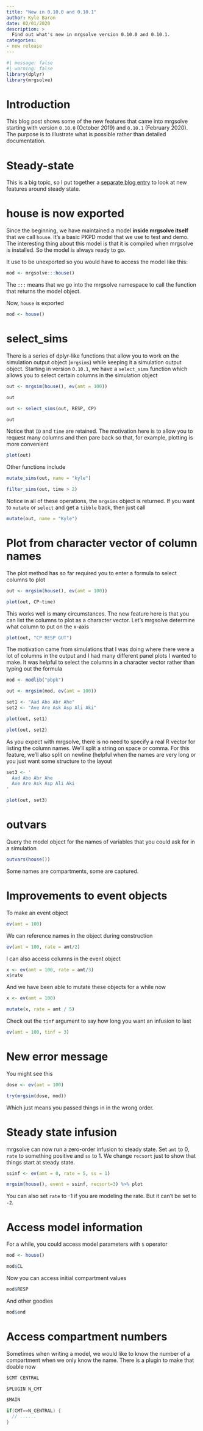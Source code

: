 ```yaml
---
title: "New in 0.10.0 and 0.10.1"
author: Kyle Baron
date: 02/01/2020
description: > 
  Find out what's new in mrgsolve version 0.10.0 and 0.10.1.
categories:
- new release
---
```


```r
#| message: false
#| warning: false
library(dplyr)
library(mrgsolve)
```


# Introduction

This blog post shows some of the new features that came into mrgsolve starting
with version `0.10.0` (October 2019) and `0.10.1` (February 2020).  The purpose 
is to illustrate what is possible rather than detailed documentation.  

# Steady-state

This is a big topic, so I put together a [separate blog entry](steady-state.html) 
to look at new features around steady state. 

# house is now exported

Since the beginning, we have maintained a model **inside mrgsolve itself** that
we call `house`.  It's a basic PKPD model that we use to test and demo. The 
interesting thing about this model is that it is compiled when mrgsolve is
installed.  So the model is always ready to go. 

It use to be unexported so you would have to access the model like this:

```r
mod <- mrgsolve:::house()
```

The `:::` means that we go into the mrgsolve namespace to call the function 
that returns the model object. 

Now, `house` is exported

```r
mod <- house()
```


# select_sims

There is a series of dplyr-like functions that allow you to work on the 
simulation output object (`mrgsims`) while keeping it a simulation output 
object.  Starting in version `0.10.1`, we have a `select_sims` function which 
allows you to select certain columns in the simulation object

```r
out <- mrgsim(house(), ev(amt = 100))

out 

out <- select_sims(out, RESP, CP)

out
```

Notice that `ID` and `time` are retained.  The motivation here is to allow you
to request many columns and then pare back so that, for example, plotting is 
more convenient

```r
plot(out)
```

Other functions include

```r
mutate_sims(out, name = "kyle")
```

```r
filter_sims(out, time > 2)
```

Notice in all of these operations, the `mrgsims` object is returned.  If you 
want to `mutate` or `select` and get a `tibble` back, then just call

```r
mutate(out, name = "Kyle")
```

# Plot from character vector of column names


The plot method has so far required you to enter a formula to select columns to
plot
```r
out <- mrgsim(house(), ev(amt = 100))

plot(out, CP~time)
```


This works well is many circumstances.  The new feature here is that you can
list the columns to plot as a character vector.  Let's mrgsolve determine what
column to put on the x-axis

```r
plot(out, "CP RESP GUT")
```

The motivation came from simulations that I was doing where there were a lot 
of columns in the output and I had many different panel plots I wanted to make. 
It was helpful to select the columns in a character vector rather than typing 
out the formula

```r
mod <- modlib("pbpk")

out <- mrgsim(mod, ev(amt = 100))
```

```r
set1 <- "Aad Abo Abr Ahe"
set2 <- "Ave Are Ask Asp Ali Aki"

plot(out, set1)

plot(out, set2)
```

As you expect with mrgsolve, there is no need to specify a real R vector for 
listing the column names.  We'll split a string on space or comma.  For this 
feature, we'll also split on newline (helpful when the names are very long or 
you just want some structure to the layout

```r
set3 <- '
  Aad Abo Abr Ahe
  Ave Are Ask Asp Ali Aki
'

plot(out, set3)
```


# outvars

Query the model object for the names of variables that you could ask for in a 
simulation

```r
outvars(house())
```

Some names are compartments, some are captured.


# Improvements to event objects

To make an event object
```r
ev(amt = 100)
```

We can reference names in the object during construction

```r
ev(amt = 100, rate = amt/2)
```


I can also access columns in the event object
```r
x <- ev(amt = 100, rate = amt/3)
x$rate
```

And we have been able to mutate these objects for a while now

```r
x <- ev(amt = 100) 

mutate(x, rate = amt / 5)
```


Check out the `tinf` argument to say how long you want an infusion to last

```r
ev(amt = 100, tinf = 3)
```



# New error message

You might see this

```r
dose <- ev(amt = 100)

try(mrgsim(dose, mod))
```

Which just means you passed things in in the wrong order. 


# Steady state infusion

mrgsolve can now run a zero-order infusion to steady state.  Set `amt` to 0, 
`rate` to something positive and `ss` to 1.  We change `recsort` just to show 
that things start at steady state.

```r
ssinf <- ev(amt = 0, rate = 5, ss = 1)

mrgsim(house(), event = ssinf, recsort=3) %>% plot
```

You can also set `rate` to -1 if you are modeling the rate.  But it can't be 
set to `-2`. 

# Access model information

For a while, you could access model parameters with `$` operator

```r
mod <- house()

mod$CL
```

Now you can access initial compartment values

```r
mod$RESP
```


And other goodies

```r
mod$end
```

# Access compartment numbers

Sometimes when writing a model, we would like to know the number of a 
compartment when we only know the name.  There is a plugin to make that doable
now


```c
$CMT CENTRAL

$PLUGIN N_CMT

$MAIN

if(CMT==N_CENTRAL) {
  // ......
}
```

